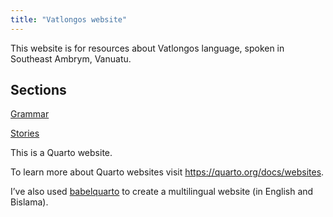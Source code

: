 ```yaml
---
title: "Vatlongos website"
---
```


This website is for resources about Vatlongos language, spoken in Southeast Ambrym, Vanuatu.

## Sections {.unnumbered .unlisted}

[Grammar](grammar.qmd)

[Stories](stories.qmd)


This is a Quarto website.

To learn more about Quarto websites visit <https://quarto.org/docs/websites>.

I've also used [babelquarto](https://docs.ropensci.org/babelquarto/) to create a multilingual website (in English and Bislama).